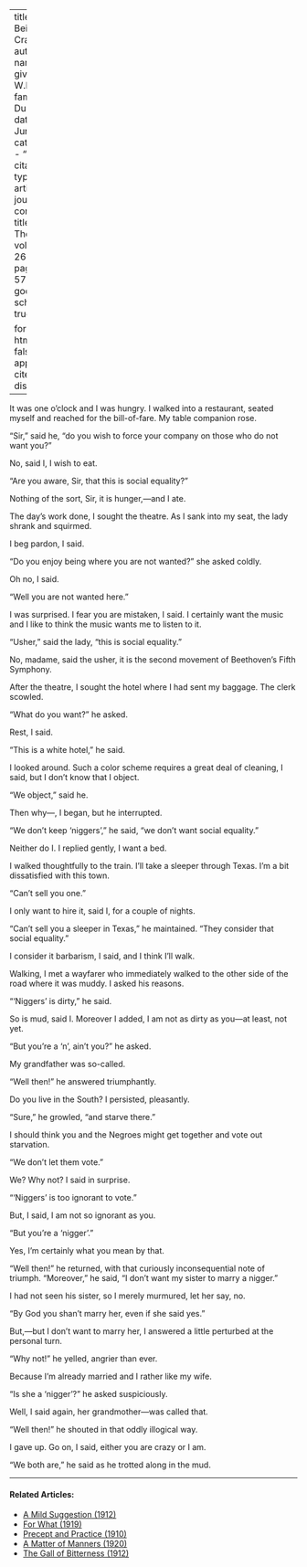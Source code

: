 
---
title: 'On Being Crazy'
author:
  - name:
      given: W.E.B.
      family: Du Bois
date: Jun. 1923
categories: 
  - ""
citation: 
  type: article-journal
  container-title: The Crisis
  volume: 26
  issue: 2
  page: 56-57
google-scholar: true

format:
  html:
    toc: false
    appendix-cite-as: display
---


It was one o'clock and I was hungry. I walked into a restaurant, seated myself and reached for the bill-of-fare. My table companion rose.

"Sir," said he, "do you wish to force your company on those who do not want you?"

No, said I, I wish to eat.

"Are you aware, Sir, that this is social equality?"

Nothing of the sort, Sir, it is hunger,---and I ate.

The day's work done, I sought the theatre. As I sank into my seat, the lady shrank and squirmed.

I beg pardon, I said.

"Do you enjoy being where you are not wanted?" she asked coldly.

Oh no, I said.

"Well you are not wanted here."

I was surprised. I fear you are mistaken, I said. I certainly want the music and I like to think the music wants me to listen to it.

"Usher," said the lady, "this is social equality."

No, madame, said the usher, it is the second movement of Beethoven's Fifth Symphony.

After the theatre, I sought the hotel where I had sent my baggage. The clerk scowled.

"What do you want?" he asked.

Rest, I said.

"This is a white hotel," he said.

I looked around. Such a color scheme requires a great deal of cleaning, I said, but I don't know that I object.

"We object," said he.

Then why---, I began, but he interrupted.

"We don't keep 'niggers'," he said, "we don't want social equality."

Neither do I. I replied gently, I want a bed.

I walked thoughtfully to the train. I'll take a sleeper through Texas. I'm a bit dissatisfied with this town.

"Can't sell you one."

I only want to hire it, said I, for a couple of nights.

"Can't sell you a sleeper in Texas," he maintained. "They consider that social equality."

I consider it barbarism, I said, and I think I'll walk.

Walking, I met a wayfarer who immediately walked to the other side of the road where it was muddy. I asked his reasons.

"'Niggers' is dirty," he said.

So is mud, said I. Moreover I added, I am not as dirty as you---at least, not yet.

"But you're a 'n', ain't you?" he asked.

My grandfather was so-called.

"Well then!" he answered triumphantly.

Do you live in the South? I persisted, pleasantly.

"Sure," he growled, "and starve there."

I should think you and the Negroes might get together and vote out starvation.

"We don't let them vote."

We? Why not? I said in surprise.

"'Niggers' is too ignorant to vote."

But, I said, I am not so ignorant as you.

"But you're a 'nigger'."

Yes, I'm certainly what you mean by that.

"Well then!" he returned, with that curiously inconsequential note of triumph. "Moreover," he said, "I don't want my sister to marry a nigger."

I had not seen his sister, so I merely murmured, let her say, no.

"By God you shan't marry her, even if she said yes."

But,---but I don't want to marry her, I answered a little perturbed at the personal turn.

"Why not!" he yelled, angrier than ever.

Because I'm already married and I rather like my wife.

"Is she a 'nigger'?" he asked suspiciously.

Well, I said again, her grandmother---was called that.

"Well then!" he shouted in that oddly illogical way.

I gave up. Go on, I said, either you are crazy or I am.

"We both are," he said as he trotted along in the mud.

<!-- Similar articles start here -->
<div  class="clear-wrap"></div>
<hr>
#### Related Articles:

* [A Mild Suggestion (1912)](/Volumes/03/03/mild_suggestion.html)
* [For What (1919)](/Volumes/17/06/for_what.html)
* [Precept and Practice (1910)](/Volumes/01/02/precept_and_practice.html)
* [A Matter of Manners (1920)](/Volumes/19/04/matter-of-manners.html)
* [The Gall of Bitterness (1912)](/Volumes/03/04/gail_of_bitterness.html)

<!-- Similar articles end here -->